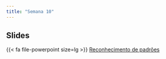 ```yaml
---
title: "Semana 10"
---
```



## Slides

{{< fa file-powerpoint size=lg >}} [Reconhecimento de padrões](/aulas/Reconhecimento_padroes/padroes.html "Reconhecimento de Padrões"){aria-label="Reconhecimento de Padrões"}